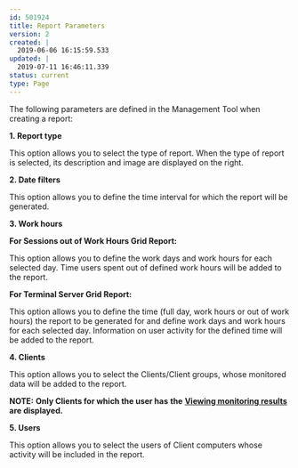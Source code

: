 ---
id: 501924
title: Report Parameters
version: 2
created: |
  2019-06-06 16:15:59.533
updated: |
  2019-07-11 16:46:11.339
status: current
type: Page
---

The following parameters are defined in the Management Tool when creating a report:

**1. Report type**

This option allows you to select the type of report. When the type of report is selected, its description and image are displayed on the right.

**2. Date filters**

This option allows you to define the time interval for which the report will be generated.

**3. Work hours**

**For Sessions out of Work Hours Grid Report:**

This option allows you to define the work days and work hours for each selected day. Time users spent out of defined work hours will be added to the report.

**For Terminal Server Grid Report:**

This option allows you to define the time (full day, work hours or out of work hours) the report to be generated for and define work days and work hours for each selected day. Information on user activity for the defined time will be added to the report.

**4. Clients**

This option allows you to select the Clients/Client groups, whose monitored data will be added to the report.

**NOTE:** **Only Clients for which the user has** **the** [**Viewing monitoring results**](https://documentation.ekransystem.com/display/DOC/Viewing+Monitoring+Results) **are displayed.**

**5. Users**

This option allows you to select the users of Client computers whose activity will be included in the report.

